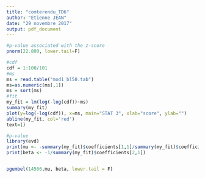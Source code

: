 ```yaml
---
title: "comterendu_TD6"
author: "Etienne JEAN"
date: "29 novembre 2017"
output: pdf_document
---
```


######################################################################

```r
#p-value associated with the z-score
pnorm(22.800, lower.tail=F)
```




```r
#cdf
cdf = 1:100/101
#ms
ms = read.table("mod1_bl50.tab")
ms=as.numeric(ms[,1])
ms = sort(ms)
#fit
my_fit = lm(log(-log(cdf))~ms)
summary(my_fit)
plot(y=log(-log(cdf)), x=ms, main="STAT 3", xlab="score", ylab="")
abline(my_fit, col='red')
text=()
```


```r
#p-value
library(evd)
print(mu <- -summary(my_fit)$coefficients[1,1]/summary(my_fit)$coefficients[2,1])
print(beta <- -1/summary(my_fit)$coefficients[2,1])


pgumbel(14566,mu, beta, lower.tail = F)
```


















